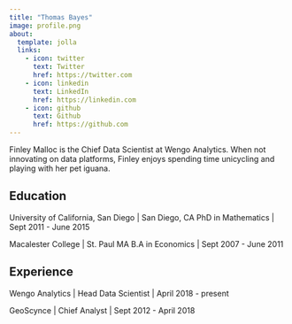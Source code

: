 ```yaml
---
title: "Thomas Bayes"
image: profile.png
about:
  template: jolla
  links:
    - icon: twitter
      text: Twitter
      href: https://twitter.com 
    - icon: linkedin
      text: LinkedIn
      href: https://linkedin.com
    - icon: github
      text: Github
      href: https://github.com
---
```


::: {#hero-heading}
Finley Malloc is the Chief Data Scientist at Wengo Analytics. When not innovating on data platforms, Finley enjoys spending time unicycling and playing with her pet iguana.

## Education

University of California, San Diego \| San Diego, CA PhD in Mathematics \| Sept 2011 - June 2015

Macalester College \| St. Paul MA B.A in Economics \| Sept 2007 - June 2011

## Experience

Wengo Analytics \| Head Data Scientist \| April 2018 - present

GeoScynce \| Chief Analyst \| Sept 2012 - April 2018
:::
